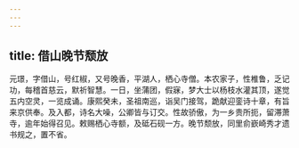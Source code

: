 ```yaml
---
---
---
```

title: 借山晚节颓放
---



元璟，字借山，号红椒，又号晚香，平湖人，栖心寺僧。本农家子，性椎鲁，乏记功，每稽首慈云，默祈智慧。一日，坐蒲团，假寐，梦大士以杨枝水灌其顶，遂觉五内空灵，一览成诵。康熙癸未，圣祖南巡，诣吴门接驾，跪献迎銮诗十章，有旨来京供奉。及入都，诗名大噪，公卿皆与订交。性故骄傲，为一乡贵所扼，留滞萧寺，逾年始得召见。敕赐栖心寺额，及砥石砚一方。晚节颓放，同里俞嶔崎秀才遗书规之，置不省。